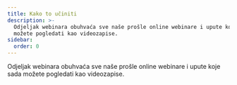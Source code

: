 ```yaml
---
title: Kako to učiniti
description: >-
  Odjeljak webinara obuhvaća sve naše prošle online webinare i upute koje sada
  možete pogledati kao videozapise.
sidebar:
  order: 0
---
```


Odjeljak webinara obuhvaća sve naše prošle online webinare i upute koje sada možete pogledati kao videozapise.

<CloudinaryImage width="700" height="525" resize="scale" quality="best" alt="Uskoro" src="academy/webinars" errorImage="noimage_opaque_nyrtl0.png" />

